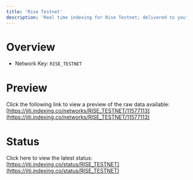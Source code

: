 ```yaml
---
title: 'Rise Testnet'
description: 'Real time indexing for Rise Testnet; delivered to you'
---
```


# Overview
- Network Key: `RISE_TESTNET`

# Preview
Click the following link to view a preview of the raw data available: [https://jiti.indexing.co/networks/RISE_TESTNET/11577113](https://jiti.indexing.co/networks/RISE_TESTNET/11577113)

# Status
Click here to view the latest status: [https://jiti.indexing.co/status/RISE_TESTNET](https://jiti.indexing.co/status/RISE_TESTNET)
